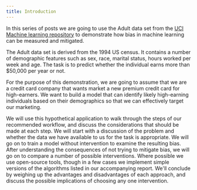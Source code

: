 ```yaml
---
title: Introduction
---
```


In this series of posts we are going to use the Adult data set from the [UCI Machine learning repository][adult-data] to demonstrate how bias in machine learning can be measured and mitigated.

The Adult data set is derived from the 1994 US census. It contains a number of demographic features such as sex, race, marital status, hours worked per week and age. The task is to predict whether the individual earns more than \$50,000 per year or not.

For the purpose of this demonstration, we are going to assume that we are a credit card company that wants market a new premium credit card for high-earners. We want to build a model that can identify likely high-earning individuals based on their demographics so that we can effectively target our marketing.

We will use this hypothetical application to walk through the steps of our recommended workflow, and discuss the considerations that should be made at each step. We will start with a discussion of the problem and whether the data we have available to us for the task is appropriate. We will go on to train a model without intervention to examine the resulting bias. After understanding the consequences of not trying to mitigate bias, we will go on to compare a number of possible interventions. Where possible we use open-source tools, though in a few cases we implement simple versions of the algorithms listed in our accompanying report. We'll conclude by weighing up the advantages and disadvantages of each approach, and discuss the possible implications of choosing any one intervention.

[adult-data]: https://archive.ics.uci.edu/ml/datasets/Adult
